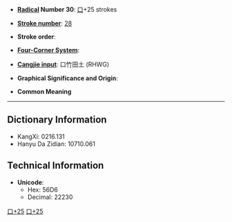 * '''[[Wiktionary:Chinese radical index| Radical]] Number 30''': [[Wiktionary:Chinese radical index 口|口]]+25 strokes

* '''[[Wiktionary:Chinese total strokes index|Stroke number]]''': [[Wiktionary:Chinese total strokes index 28|28]]

* '''Stroke order''': 

* '''[[Wiktionary:Chinese four corner index|Four-Corner System]]''': 

* '''[[Wiktionary:Chinese Cangjie index|Cangjie input]]''': 口竹田土 (RHWG)

* '''Graphical Significance and Origin''': 

* '''Common Meaning'''

----

== Dictionary Information ==

* KangXi: 0216.131
* Hanyu Da Zidian: 10710.061

== Technical Information ==

* '''Unicode''':
** Hex: 56D6
** Decimal: 22230

[[Category:CJKV Character articles lacking a common meaning|口+25]]
[[Category:CJKV Character articles lacking all romanizations|口+25]]